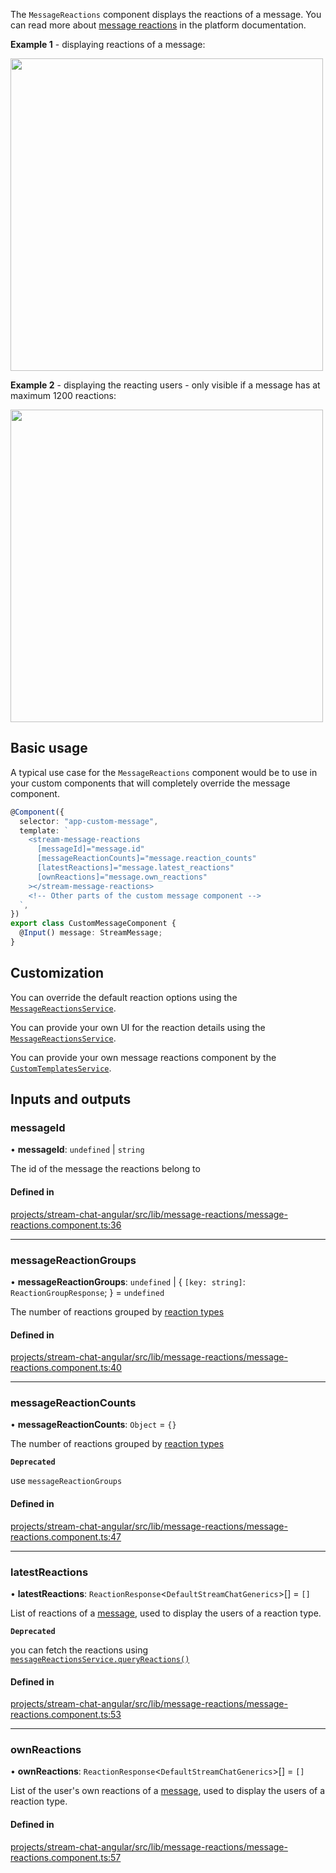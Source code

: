 
The `MessageReactions` component displays the reactions of a message. You can read more about [message reactions](https://getstream.io/chat/docs/javascript/send_reaction/?language=javascript) in the platform documentation.

**Example 1** - displaying reactions of a message:

<img src={MessageReactionsScreenshot} width="500" />

**Example 2** - displaying the reacting users - only visible if a message has at maximum 1200 reactions:

<img src={MessageReactionsDetailsScreenshot} width="500" />

## Basic usage

A typical use case for the `MessageReactions` component would be to use in your custom components that will completely override the message component.

```typescript
@Component({
  selector: "app-custom-message",
  template: `
    <stream-message-reactions
      [messageId]="message.id"
      [messageReactionCounts]="message.reaction_counts"
      [latestReactions]="message.latest_reactions"
      [ownReactions]="message.own_reactions"
    ></stream-message-reactions>
    <!-- Other parts of the custom message component -->
  `,
})
export class CustomMessageComponent {
  @Input() message: StreamMessage;
}
```

## Customization

You can override the default reaction options using the [`MessageReactionsService`](../services/MessageReactionsService.mdx).

You can provide your own UI for the reaction details using the [`MessageReactionsService`](../services/MessageReactionsService.mdx).

You can provide your own message reactions component by the [`CustomTemplatesService`](../services/CustomTemplatesService.mdx).

[//]: # "Start of generated content"
## Inputs and outputs 


### messageId

• **messageId**: `undefined` \| `string`

The id of the message the reactions belong to

#### Defined in

[projects/stream-chat-angular/src/lib/message-reactions/message-reactions.component.ts:36](https://github.com/GetStream/stream-chat-angular/blob/7b58d51efeff2beac6a8ede740ff5f438c924807/projects/stream-chat-angular/src/lib/message-reactions/message-reactions.component.ts#L36)

___

### messageReactionGroups

• **messageReactionGroups**: `undefined` \| \{ `[key: string]`: `ReactionGroupResponse`;  } = `undefined`

The number of reactions grouped by [reaction types](https://github.com/GetStream/stream-chat-angular/tree/master/projects/stream-chat-angular/src/lib/message-reactions/message-reactions.component.ts)

#### Defined in

[projects/stream-chat-angular/src/lib/message-reactions/message-reactions.component.ts:40](https://github.com/GetStream/stream-chat-angular/blob/7b58d51efeff2beac6a8ede740ff5f438c924807/projects/stream-chat-angular/src/lib/message-reactions/message-reactions.component.ts#L40)

___

### messageReactionCounts

• **messageReactionCounts**: `Object` = `{}`

The number of reactions grouped by [reaction types](https://github.com/GetStream/stream-chat-angular/tree/master/projects/stream-chat-angular/src/lib/message-reactions/message-reactions.component.ts)

**`Deprecated`**

use `messageReactionGroups`

#### Defined in

[projects/stream-chat-angular/src/lib/message-reactions/message-reactions.component.ts:47](https://github.com/GetStream/stream-chat-angular/blob/7b58d51efeff2beac6a8ede740ff5f438c924807/projects/stream-chat-angular/src/lib/message-reactions/message-reactions.component.ts#L47)

___

### latestReactions

• **latestReactions**: `ReactionResponse`\<`DefaultStreamChatGenerics`\>[] = `[]`

List of reactions of a [message](../types/stream-message.mdx), used to display the users of a reaction type.

**`Deprecated`**

you can fetch the reactions using [`messageReactionsService.queryReactions()`](https://getstream.io/chat/docs/sdk/angular/services/MessageReactionsService/#queryreactions)

#### Defined in

[projects/stream-chat-angular/src/lib/message-reactions/message-reactions.component.ts:53](https://github.com/GetStream/stream-chat-angular/blob/7b58d51efeff2beac6a8ede740ff5f438c924807/projects/stream-chat-angular/src/lib/message-reactions/message-reactions.component.ts#L53)

___

### ownReactions

• **ownReactions**: `ReactionResponse`\<`DefaultStreamChatGenerics`\>[] = `[]`

List of the user's own reactions of a [message](../types/stream-message.mdx), used to display the users of a reaction type.

#### Defined in

[projects/stream-chat-angular/src/lib/message-reactions/message-reactions.component.ts:57](https://github.com/GetStream/stream-chat-angular/blob/7b58d51efeff2beac6a8ede740ff5f438c924807/projects/stream-chat-angular/src/lib/message-reactions/message-reactions.component.ts#L57)

[//]: # "End of generated content"
